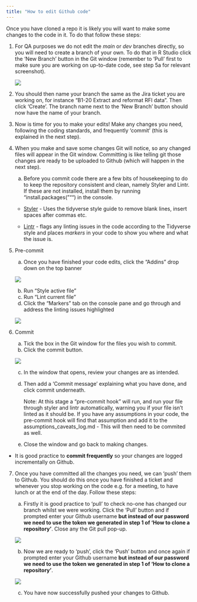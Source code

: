 ```yaml
---
title: "How to edit Github code" 
---
```


Once you have cloned a repo it is likely you will want to make some changes to the code in it. To do that follow these steps:

1.  For QA purposes we do not edit the *main* or *dev* branches directly, so you will need to create a branch of your own. To do that in R Studio click the 'New Branch' button in the Git window (remember to 'Pull' first to make sure you are working on up-to-date code, see step 5a for relevant screenshot).

    <img src="~/module_b_team_pages/assets/new_branch_button.png"/>

2.  You should then name your branch the same as the Jira ticket you are working on, for instance "B1-20 Extract and reformat RFI data". Then click 'Create'. The branch name next to the 'New Branch' button should now have the name of your branch.

3.  Now is time for you to make your edits! Make any changes you need, following the coding standards, and frequently 'commit' (this is explained in the next step).

4.  When you make and save some changes Git will notice, so any changed files will appear in the Git window. Committing is like telling git those changes are ready to be uploaded to Github (which will happen in the next step).

    a. Before you commit code there are a few bits of housekeeping to do to keep the repository consistent and clean, namely Styler and Lintr. If these are not installed, install them by running "install.packages(""") in the console.

    -  [Styler](https://www.tidyverse.org/blog/2017/12/styler-1.0.0/) - Uses the tidyverse style guide to remove blank lines, insert spaces after commas etc.

     - [Lintr](https://www.tidyverse.org/blog/2022/07/lintr-3-0-0/) - flags any linting issues in the code according to the Tidyverse style and places *markers* in your code to show you where and what the issue is.

5.  Pre-commit

    a.    Once you have finished your code edits, click the "Addins" drop down on the top banner
    
    ![](~/module_b_team_pages/assets/pre_commit_formatting.png)
    
    b.    Run "Style active file" 
    c.    Run "Lint current file"
    d.    Click the "Markers" tab on the console pane and go through and address the linting issues highlighted
    
    ![](~/module_b_team_pages/assets/lint_markers.png)

6.  Commit

    a.    Tick the box in the Git window for the files you wish to commit.
    b.    Click the commit button.

    ![](~/module_b_team_pages/assets/commit_button.png)

    c.  In the window that opens, review your changes are as intended.
    d.  Then add a 'Commit message' explaining what you have done, and click commit underneath.
        
        Note: At this stage a "pre-commit hook" will run, and run your file through styler and lintr automatically, warning you if your file isn't linted as it should be. If you have any assumptions in your code, the pre-commit hook will find that assumption and add it to the assumptions_caveats_log.md - This will then need to be commited as well. 
        
    e.  Close the window and go back to making changes.

-   It is good practice to **commit frequently** so your changes are logged incrementally on Github.

7.  Once you have committed all the changes you need, we can 'push' them to Github. You should do this once you have finished a ticket and whenever you stop working on the code e.g. for a meeting, to have lunch or at the end of the day. Follow these steps:

    a.  Firstly it is good practice to 'pull' to check no-one has changed our branch whilst we were working. Click the 'Pull' button and if prompted enter your Github username **but instead of our password we need to use the token we generated in step 1 of 'How to clone a repository'**. Close any the Git pull pop-up.

    ![](~/module_b_team_pages/assets/pull_button.png)

    b.  Now we are ready to 'push', click the 'Push' button and once again if prompted enter your Github username **but instead of our password we need to use the token we generated in step 1 of 'How to clone a repository'**.

    ![](~/module_b_team_pages/assets/push_button.png)

    c.  You have now successfully pushed your changes to Github.
